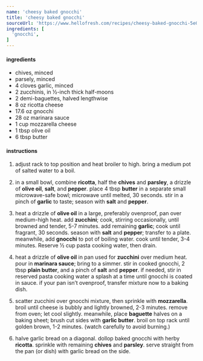 ```yaml
---
name: 'cheesy baked gnocchi'
title: 'cheesy baked gnocchi'
sourceUrl: 'https://www.hellofresh.com/recipes/cheesy-baked-gnocchi-5e0a5b8f6df33c1e1752f6fc'
ingredients: [
  'gnocchi',
]
---
```


#### ingredients

- chives, minced
- parsely, minced
- 4 cloves garlic, minced
- 2 zucchinis, in ½-inch thick half-moons
- 2 demi-baguettes, halved lengthwise
- 8 oz ricotta cheese
- 17.6 oz gnocchi
- 28 oz marinara sauce
- 1 cup mozzarella cheese
- 1 tbsp olive oil
- 6 tbsp butter

#### instructions

1. adjust rack to top position and heat broiler to high. bring a medium pot of salted water to a boil.

2. in a small bowl, combine **ricotta**, half the **chives** and **parsley**, a drizzle of **olive oil**, **salt**, and **pepper**. place 4 tbsp **butter** in a separate small microwave-safe bowl; microwave until melted, 30 seconds. stir in a pinch of **garlic** to taste; season with **salt** and **pepper**.

3. heat a drizzle of **olive oil** in a large, preferably ovenproof, pan over medium-high heat. add **zucchini**; cook, stirring occasionally, until browned and tender, 5-7 minutes. add remaining **garlic**; cook until fragrant, 30 seconds. season with **salt** and **pepper**; transfer to a plate. meanwhile, add **gnocchi** to pot of boiling water. cook until tender, 3-4 minutes. Reserve ½ cup pasta cooking water, then drain.

4. heat a drizzle of **olive oil** in pan used for **zucchini** over medium heat. pour in **marinara sauce**; bring to a simmer. stir in cooked gnocchi, 2 tbsp **plain butter**, and a pinch of **salt** and **pepper**. if needed, stir in reserved pasta cooking water a splash at a time until gnocchi is coated in sauce. if your pan isn’t ovenproof, transfer mixture now to a baking dish.

5. scatter zucchini over gnocchi mixture, then sprinkle with **mozzarella**. broil until cheese is bubbly and lightly browned, 2-3 minutes. remove from oven; let cool slightly. meanwhile, place **baguette** halves on a baking sheet; brush cut sides with **garlic butter**. broil on top rack until golden brown, 1-2 minutes. (watch carefully to avoid burning.)

6. halve garlic bread on a diagonal. dollop baked gnocchi with herby **ricotta**. sprinkle with remaining **chives** and **parsley**. serve straight from the pan (or dish) with garlic bread on the side.